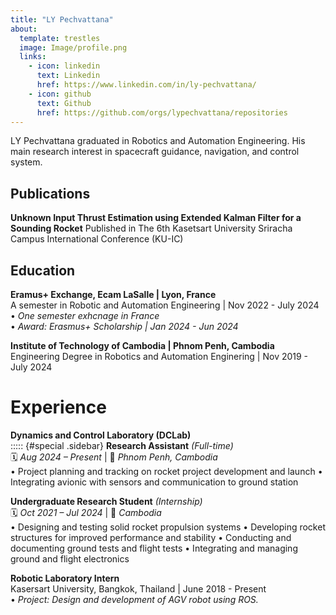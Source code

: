 ```yaml
---
title: "LY Pechvattana"
about:
  template: trestles
  image: Image/profile.png
  links:
    - icon: linkedin
      text: Linkedin
      href: https://www.linkedin.com/in/ly-pechvattana/
    - icon: github
      text: Github
      href: https://github.com/orgs/lypechvattana/repositories
---
```

LY Pechvattana graduated in Robotics and Automation Engineering. His main research interest in spacecraft guidance, navigation, and control system.

## Publications
**Unknown Input Thrust Estimation using Extended Kalman Filter for a Sounding Rocket** <be>
Published in The 6th Kasetsart University Sriracha Campus International Conference (KU-IC)

## Education

**Eramus+ Exchange, Ecam LaSalle | Lyon, France** <br>
A semester in Robotic and Automation Engineering | Nov 2022 - July 2024  <br>
• *One semester exhcnage in France* <br>
• *Award: Erasmus+ Scholarship | Jan 2024 - Jun 2024*

**Institute of Technology of Cambodia | Phnom Penh, Cambodia** <br>
Engineering Degree in Robotics and Automation Enginering | Nov 2019 - July 2024

# Experience

**Dynamics and Control Laboratory (DCLab)** <br>
::::: {#special .sidebar}
**Research Assistant** *(Full-time)*  
🗓 *Aug 2024 – Present* | 📍 *Phnom Penh, Cambodia*  
• Project planning and tracking on rocket project development and launch 
• Integrating avionic with sensors and communication to ground station <br>

 **Undergraduate Research Student** *(Internship)*  
🗓 *Oct 2021 – Jul 2024* | 📍 *Cambodia*  
• Designing and testing solid rocket propulsion systems
• Developing rocket structures for improved performance and stability
• Conducting and documenting ground tests and flight tests
• Integrating and managing ground and flight electronics


**Robotic Laboratory Intern** <br>
Kasersart University, Bangkok, Thailand | June 2018 - Present<br>
• *Project: Design and development of AGV robot using ROS.* <br>

